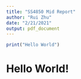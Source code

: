 ```yaml
---
title: "SS4850 Mid Report"
author: "Rui Zhu"
date: "2/21/2021"
output: pdf_document
---
```


```r
print("Hello World")
```

# Hello World!